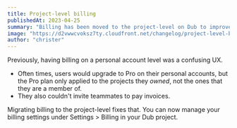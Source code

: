 ```yaml
---
title: Project-level billing
publishedAt: 2023-04-25
summary: "Billing has been moved to the project-level on Dub to improve UX and allow for better team collaboration. Manage billing under Settings > Billing in your Dub project."
image: "https://d2vwwcvoksz7ty.cloudfront.net/changelog/project-level-billing.png"
author: "christer"
---
```


Previously, having billing on a personal account level was a confusing UX.

- Often times, users would upgrade to Pro on their personal accounts, but the Pro plan only applied to the projects they _owned_, not the ones that they are a member of.
- They also couldn't invite teammates to pay invoices.

Migrating billing to the project-level fixes that. You can now manage your billing settings under Settings > Billing in your Dub project.
